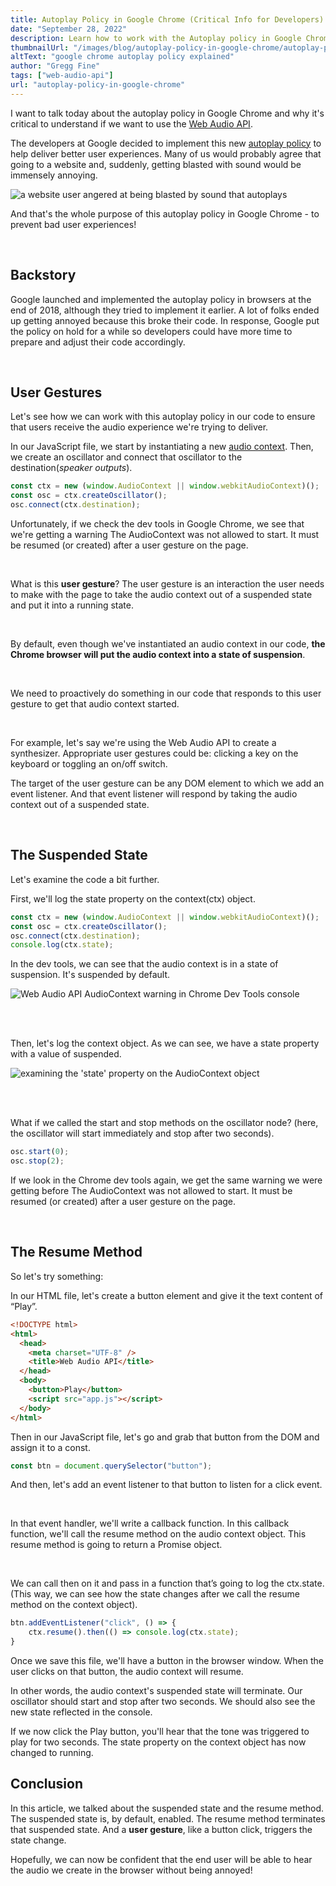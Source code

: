 ```yaml
---
title: Autoplay Policy in Google Chrome (Critical Info for Developers)
date: "September 28, 2022"
description: Learn how to work with the Autoplay policy in Google Chrome for  Web Audio API developers.
thumbnailUrl: "/images/blog/autoplay-policy-in-google-chrome/autoplay-policy-tutorial.jpg"
altText: "google chrome autoplay policy explained"
author: "Gregg Fine"
tags: ["web-audio-api"]
url: "autoplay-policy-in-google-chrome"
---
```


I want to talk today about the autoplay policy in Google Chrome and why it's critical to understand if we want to use the [Web Audio API](https://developer.mozilla.org/en-US/docs/Web/API/Web_Audio_API).

The developers at Google decided to implement this new [autoplay policy](https://developer.chrome.com/blog/autoplay/) to help deliver better user experiences. Many of us would probably agree that going to a website and, suddenly, getting blasted with sound would be immensely annoying.

<Image
  src="/images/blog/autoplay-policy-in-google-chrome/anger.jpg"
  width={400}
  height={600}
  layout="fixed"
  alt="a website user angered at being blasted by sound that autoplays"
/>

And that's the whole purpose of this autoplay policy in Google Chrome - to prevent bad user experiences!

<br />

## Backstory

Google launched and implemented the autoplay policy in browsers at the end of 2018, although they tried to implement it earlier. A lot of folks ended up getting annoyed because this broke their code. In response, Google put the policy on hold for a while so developers could have more time to prepare and adjust their code accordingly.

<br />

## User Gestures

Let's see how we can work with this autoplay policy in our code to ensure that users receive the audio experience we're trying to deliver.

In our JavaScript file, we start by instantiating a new [audio context](https://developer.mozilla.org/en-US/docs/Web/API/AudioContext). Then, we create an oscillator and connect that oscillator to the destination(_speaker outputs_).

```js
const ctx = new (window.AudioContext || window.webkitAudioContext)();
const osc = ctx.createOscillator();
osc.connect(ctx.destination);
```

Unfortunately, if we check the dev tools in Google Chrome, we see that we're getting a warning <Warning>The AudioContext was not allowed to start. It must be resumed (or created) after a user gesture on the page</Warning>.

<br />

What is this **user gesture**? The user gesture is an interaction the user needs to make with the page to take the audio context out of a suspended state and put it into a running state.

<br />

By default, even though we've instantiated an audio context in our code, **the Chrome browser will put the audio context into a state of suspension**.

<br />

We need to proactively do something in our code that responds to this user gesture to get that audio context started.

<br />

For example, let's say we're using the Web Audio API to create a synthesizer. Appropriate user gestures could be: clicking a key on the keyboard or toggling an on/off switch.

The target of the user gesture can be any DOM element to which we add an event listener. And that event listener will respond by taking the audio context out of a suspended state.

<br />

## The Suspended State

Let's examine the code a bit further.

First, we'll log the <Syntax>state</Syntax> property on the context(ctx) object.

```js
const ctx = new (window.AudioContext || window.webkitAudioContext)();
const osc = ctx.createOscillator();
osc.connect(ctx.destination);
console.log(ctx.state);
```

In the dev tools, we can see that the audio context is in a state of suspension. It's <Syntax>suspended</Syntax> by default.

<Image
  src="https://greggfine.github.io/tcc-2024/images/blog/autoplay-policy-in-google-chrome/audioctx-suspension-reduced.png"
  width={600}
  height={98}
  layout="responsive"
  alt="Web Audio API AudioContext warning in Chrome Dev Tools console"
/>

<br />
<br />

Then, let's log the context object.
As we can see, we have a <Syntax>state</Syntax> property with a value of <Syntax>suspended</Syntax>.

<Image
  src="images/blog/autoplay-policy-in-google-chrome/lives-on-audioctx-object.png"
  width={600}
  height={335}
  layout="responsive"
  alt="examining the 'state' property on the AudioContext object"
/>

<br />
<br />

What if we called the <Syntax>start</Syntax> and <Syntax>stop</Syntax> methods on the oscillator node? (here, the oscillator will start immediately and stop after two seconds).

```js
osc.start(0);
osc.stop(2);
```

If we look in the Chrome dev tools again, we get the same warning we were getting before <Warning>The AudioContext was not allowed to start. It must be resumed (or created) after a user gesture on the page</Warning>.

<br />

## The Resume Method

So let's try something:

In our HTML file, let's create a button element and give it the text content of “Play”.

```html
<!DOCTYPE html>
<html>
  <head>
    <meta charset="UTF-8" />
    <title>Web Audio API</title>
  </head>
  <body>
    <button>Play</button>
    <script src="app.js"></script>
  </body>
</html>
```

Then in our JavaScript file, let's go and grab that button from the DOM and assign it to a const.

```js
const btn = document.querySelector("button");
```

And then, let's add an event listener to that button to listen for a click event.

<br />

In that event handler, we'll write a callback function. In this callback function, we'll call the <Syntax>resume</Syntax> method on the audio context object. This <Syntax>resume</Syntax> method is going to return a Promise object.

<br />

We can call <Syntax>then</Syntax> on it and pass in a function that’s going to log the <Syntax>ctx.state</Syntax>. (This way, we can see how the state changes after we call the <Syntax>resume</Syntax> method on the context object).

```js
btn.addEventListener("click", () => {
	ctx.resume().then(() => console.log(ctx.state);
}
```

Once we save this file, we'll have a button in the browser window. When the user clicks on that button, the audio context will resume.

In other words, the audio context's <Syntax>suspended</Syntax> state will terminate. Our oscillator should start and stop after two seconds. We should also see the new state reflected in the console.

If we now click the Play button, you'll hear that the tone was triggered to play for two seconds. The <Syntax>state</Syntax> property on the context object has now changed to <Syntax>running</Syntax>.

## Conclusion

In this article, we talked about the <Syntax>suspended</Syntax> state and the <Syntax>resume</Syntax> method. The <Syntax>suspended</Syntax> state is, by default, enabled. The <Syntax>resume</Syntax> method terminates that <Syntax>suspended</Syntax> state. And a **user gesture**, like a button click, triggers the state change.

Hopefully, we can now be confident that the end user will be able to hear the audio we create in the browser without being annoyed!

<YouTube
  id="sLXcuCrBL-M"
  alt="autoplay policy in google chrome video"
  imgSrc="./images/blog/autoplay-policy-in-google-chrome/autoplay-policy-in-google-chrome-video.jpg"
/>

<Ad
  txt="To go further with the Web Audio API, check out Coding for Musicians 101"
  imgSrc="./images/ads/coding-for-musicians-course.jpg"
  imgWidth="240"
  imgHeight="240"
  href="https://www.macprovideo.com/course/web-audio-explored?afid=LYaI709I1H"
/>
